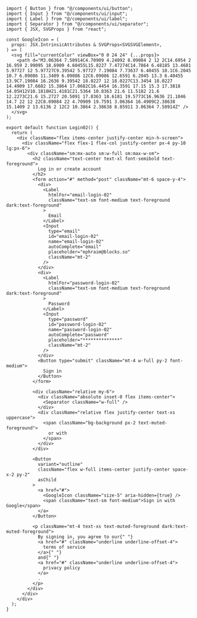 ```tsx
import { Button } from "@/components/ui/button";
import { Input } from "@/components/ui/input";
import { Label } from "@/components/ui/label";
import { Separator } from "@/components/ui/separator";
import { JSX, SVGProps } from "react";

const GoogleIcon = (
  props: JSX.IntrinsicAttributes & SVGProps<SVGSVGElement>,
) => (
  <svg fill="currentColor" viewBox="0 0 24 24" {...props}>
    <path d="M3.06364 7.50914C4.70909 4.24092 8.09084 2 12 2C14.6954 2 16.959 2.99095 18.6909 4.60455L15.8227 7.47274C14.7864 6.48185 13.4681 5.97727 12 5.97727C9.39542 5.97727 7.19084 7.73637 6.40455 10.1C6.2045 10.7 6.09086 11.3409 6.09086 12C6.09086 12.6591 6.2045 13.3 6.40455 13.9C7.19084 16.2636 9.39542 18.0227 12 18.0227C13.3454 18.0227 14.4909 17.6682 15.3864 17.0682C16.4454 16.3591 17.15 15.3 17.3818 14.05H12V10.1818H21.4181C21.5364 10.8363 21.6 11.5182 21.6 12.2273C21.6 15.2727 20.5091 17.8363 18.6181 19.5773C16.9636 21.1046 14.7 22 12 22C8.09084 22 4.70909 19.7591 3.06364 16.4909C2.38638 15.1409 2 13.6136 2 12C2 10.3864 2.38638 8.85911 3.06364 7.50914Z" />
  </svg>
);

export default function Login02() {
  return (
    <div className="flex items-center justify-center min-h-screen">
      <div className="flex flex-1 flex-col justify-center px-4 py-10 lg:px-6">
        <div className="sm:mx-auto sm:w-full sm:max-w-sm">
          <h2 className="text-center text-xl font-semibold text-foreground">
            Log in or create account
          </h2>
          <form action="#" method="post" className="mt-6 space-y-4">
            <div>
              <Label
                htmlFor="email-login-02"
                className="text-sm font-medium text-foreground dark:text-foreground"
              >
                Email
              </Label>
              <Input
                type="email"
                id="email-login-02"
                name="email-login-02"
                autoComplete="email"
                placeholder="ephraim@blocks.so"
                className="mt-2"
              />
            </div>
            <div>
              <Label
                htmlFor="password-login-02"
                className="text-sm font-medium text-foreground dark:text-foreground"
              >
                Password
              </Label>
              <Input
                type="password"
                id="password-login-02"
                name="password-login-02"
                autoComplete="password"
                placeholder="**************"
                className="mt-2"
              />
            </div>
            <Button type="submit" className="mt-4 w-full py-2 font-medium">
              Sign in
            </Button>
          </form>

          <div className="relative my-6">
            <div className="absolute inset-0 flex items-center">
              <Separator className="w-full" />
            </div>
            <div className="relative flex justify-center text-xs uppercase">
              <span className="bg-background px-2 text-muted-foreground">
                or with
              </span>
            </div>
          </div>

          <Button
            variant="outline"
            className="flex w-full items-center justify-center space-x-2 py-2"
            asChild
          >
            <a href="#">
              <GoogleIcon className="size-5" aria-hidden={true} />
              <span className="text-sm font-medium">Sign in with Google</span>
            </a>
          </Button>

          <p className="mt-4 text-xs text-muted-foreground dark:text-muted-foreground">
            By signing in, you agree to our{" "}
            <a href="#" className="underline underline-offset-4">
              terms of service
            </a>{" "}
            and{" "}
            <a href="#" className="underline underline-offset-4">
              privacy policy
            </a>
            .
          </p>
        </div>
      </div>
    </div>
  );
}
```
